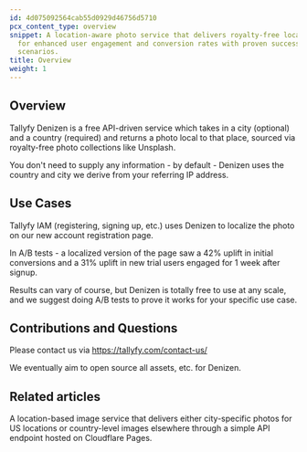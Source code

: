 ```yaml
---
id: 4d075092564cab55d0929d46756d5710
pcx_content_type: overview
snippet: A location-aware photo service that delivers royalty-free localized images
  for enhanced user engagement and conversion rates with proven success in A/B testing
  scenarios.
title: Overview
weight: 1
---
```


## Overview

Tallyfy Denizen is a free API-driven service which takes in a city (optional) and a country (required) and returns a photo local to that place, sourced via royalty-free photo collections like Unsplash.

You don't need to supply any information - by default - Denizen uses the country and city we derive from your referring IP address.

## Use Cases

Tallyfy IAM (registering, signing up, etc.) uses Denizen to localize the photo on our new account registration page.

In A/B tests - a localized version of the page saw a 42% uplift in initial conversions and a 31% uplift in new trial users engaged for 1 week after signup.

Results can vary of course, but Denizen is totally free to use at any scale, and we suggest doing A/B tests to prove it works for your specific use case.

## Contributions and Questions

Please contact us via https://tallyfy.com/contact-us/

We eventually aim to open source all assets, etc. for Denizen.


## Related articles
<CardGrid>
<LinkTitleCard header="<b>Denizen > Endpoints</b>" href="/products/denizen/endpoints/" > A location-based image service that delivers either city-specific photos for US locations or country-level images elsewhere through a simple API endpoint hosted on Cloudflare Pages. </LinkTitleCard>
</CardGrid>